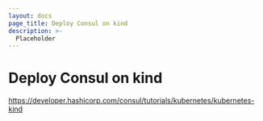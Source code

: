 ```yaml
---
layout: docs
page_title: Deploy Consul on kind
description: >-
  Placeholder
---
```


# Deploy Consul on kind

https://developer.hashicorp.com/consul/tutorials/kubernetes/kubernetes-kind